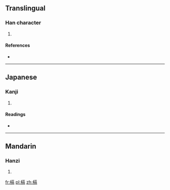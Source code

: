 {{also|核}}
==Translingual==

===Han character===
{{Han char|rn=75|rad=木|as=10|sn=14|four=|canj=木一口月 (DMRB)}}

# {{defn|Han|sort=木10}}

====References====
* {{Han ref|kx=0545.230|dkj=15306|dj=0933.120|hdz=21262.070|uh=69C5|ud=27077}}

----

==Japanese==

===Kanji===
{{ja-kanji|grade=|rs=木10}}

# {{defn|lang=ja|sort=木10}}

====Readings====
* {{ja-readings|on=[[かく]] (kaku), [[きゃく]] (kyaku)|kun=[[くびき]] (kubiki), [[さね]] (sane), [[あみど]] (amido)}}

----

==Mandarin==

===Hanzi===
{{cmn-hanzi|pin=[[gé]] ([[ge2]])|wg=ko<sup>2</sup>}}

# {{defn|lang=cmn|sort=木10}}

[[fr:槅]]
[[pl:槅]]
[[zh:槅]]